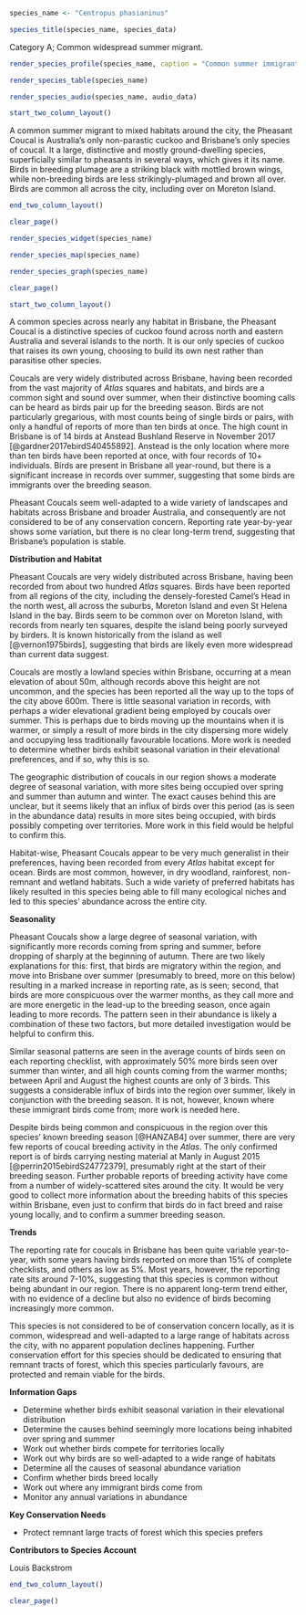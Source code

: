 ```r
species_name <- "Centropus phasianinus"
```

```r
species_title(species_name, species_data)
```

Category A; Common widespread summer migrant.

```r
render_species_profile(species_name, caption = "Common summer immigrant to a wide variety of habitats across the city. Highly distinctive and easy to identify. Not of any conservation concern.")
```

```r
render_species_table(species_name)
```

```r
render_species_audio(species_name, audio_data)
```

```r
start_two_column_layout()
```

A common summer migrant to mixed habitats around the city, the Pheasant Coucal is Australia's only non-parastic cuckoo and Brisbane's only species of coucal. It a large, distinctive and mostly ground-dwelling species, superficially similar to pheasants in several ways, which gives it its name. Birds in breeding plumage are a striking black with mottled brown wings, while non-breeding birds are less strikingly-plumaged and brown all over. Birds are common all across the city, including over on Moreton Island.

```r
end_two_column_layout()
```

```r
clear_page()
```

```r
render_species_widget(species_name)
```

```r
render_species_map(species_name)
```

```r
render_species_graph(species_name)
```

```r
clear_page()
```

```r
start_two_column_layout()
```

A common species across nearly any habitat in Brisbane, the Pheasant Coucal is a distinctive species of cuckoo found across north and eastern Australia and several islands to the north. It is our only species of cuckoo that raises its own young, choosing to build its own nest rather than parasitise other species.

Coucals are very widely distributed across Brisbane, having been recorded from the vast majority of _Atlas_ squares and habitats, and birds are a common sight and sound over summer, when their distinctive booming calls can be heard as birds pair up for the breeding season. Birds are not particularly gregarious, with most counts being of single birds or pairs, with only a handful of reports of more than ten birds at once. The high count in Brisbane is of 14 birds at Anstead Bushland Reserve in November 2017 [@gardner2017ebirdS40455892]. Anstead is the only location where more than ten birds have been reported at once, with four records of 10+ individuals. Birds are present in Brisbane all year-round, but there is a significant increase in records over summer, suggesting that some birds are immigrants over the breeding season.

Pheasant Coucals seem well-adapted to a wide variety of landscapes and habitats across Brisbane and broader Australia, and consequently are not considered to be of any conservation concern. Reporting rate year-by-year shows some variation, but there is no clear long-term trend, suggesting that Brisbane's population is stable.

**Distribution and Habitat**

Pheasant Coucals are very widely distributed across Brisbane, having been recorded from about two hundred _Atlas_ squares. Birds have been reported from all regions of the city, including the densely-forested Camel's Head in the north west, all across the suburbs, Moreton Island and even St Helena Island in the bay. Birds seem to be common over on Moreton Island, with records from nearly ten squares, despite the island being poorly surveyed by birders. It is known historically from the island as well [@vernon1975birds], suggesting that birds are likely even more widespread than current data suggest.  

Coucals are mostly a lowland species within Brisbane, occurring at a mean elevation of about 50m, although records above this height are not uncommon, and the species has been reported all the way up to the tops of the city above 600m. There is little seasonal variation in records, with perhaps a wider elevational gradient being employed by coucals over summer. This is perhaps due to birds moving up the mountains when it is warmer, or simply a result of more birds in the city dispersing more widely and occupying less traditionally favourable locations. More work is needed to determine whether birds exhibit seasonal variation in their elevational preferences, and if so, why this is so.

The geographic distribution of coucals in our region shows a moderate degree of seasonal variation, with more sites being occupied over spring and summer than autumn and winter. The exact causes behind this are unclear, but it seems likely that an influx of birds over this period (as is seen in the abundance data) results in more sites being occupied, with birds possibly competing over territories. More work in this field would be helpful to confirm this.

Habitat-wise, Pheasant Coucals appear to be very much generalist in their preferences, having been recorded from every _Atlas_ habitat except for ocean. Birds are most common, however, in dry woodland, rainforest, non-remnant and wetland habitats. Such a wide variety of preferred habitats has likely resulted in this species being able to fill many ecological niches and led to this species' abundance across the entire city.

**Seasonality**

Pheasant Coucals show a large degree of seasonal variation, with significantly more records coming from spring and summer, before dropping of sharply at the beginning of autumn. There are two likely explanations for this: first, that birds are migratory within the region, and move into Brisbane over summer (presumably to breed, more on this below) resulting in a marked increase in reporting rate, as is seen; second, that birds are more conspicuous over the warmer months, as they call more and are more energetic in the lead-up to the breeding season, once again leading to more records. The pattern seen in their abundance is likely a combination of these two factors, but more detailed investigation would be helpful to confirm this.

Similar seasonal patterns are seen in the average counts of birds seen on each reporting checklist, with approximately 50% more birds seen over summer than winter, and all high counts coming from the warmer months; between April and August the highest counts are only of 3 birds. This suggests a considerable influx of birds into the region over summer, likely in conjunction with the breeding season. It is not, however, known where these immigrant birds come from; more work is needed here.

Despite birds being common and conspicuous in the region over this species' known breeding season [@HANZAB4] over summer, there are very few reports of coucal breeding activity in the _Atlas_. The only confirmed report is of birds carrying nesting material at Manly in August 2015 [@perrin2015ebirdS24772379], presumably right at the start of their breeding season. Further probable reports of breeding activity have come from a number of widely-scattered sites around the city. It would be very good to collect more information about the breeding habits of this species within Brisbane, even just to confirm that birds do in fact breed and raise young locally, and to confirm a summer breeding season.

**Trends**

The reporting rate for coucals in Brisbane has been quite variable year-to-year, with some years having birds reported on more than 15% of complete checklists, and others as low as 5%. Most years, however, the reporting rate sits around 7-10%, suggesting that this species is common without being abundant in our region. There is no apparent long-term trend either, with no evidence of a decline but also no evidence of birds becoming increasingly more common.

This species is not considered to be of conservation concern locally, as it is common, widespread and well-adapted to a large range of habitats across the city, with no apparent population declines happening. Further conservation effort for this species should be dedicated to ensuring that remnant tracts of forest, which this species particularly favours, are protected and remain viable for the birds.

**Information Gaps**

- Determine whether birds exhibit seasonal variation in their elevational distribution
- Determine the causes behind seemingly more locations being inhabited over spring and summer
- Work out whether birds compete for territories locally
- Work out why birds are so well-adapted to a wide range of habitats
- Determine all the causes of seasonal abundance variation
- Confirm whether birds breed locally
- Work out where any immigrant birds come from
- Monitor any annual variations in abundance

**Key Conservation Needs**

- Protect remnant large tracts of forest which this species prefers

**Contributors to Species Account**

Louis Backstrom 




```r
end_two_column_layout()
```

```r
clear_page()
```

